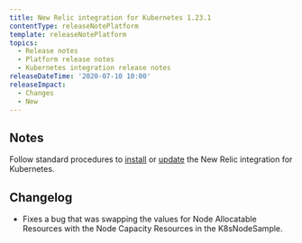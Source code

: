 ```yaml
---
title: New Relic integration for Kubernetes 1.23.1
contentType: releaseNotePlatform
template: releaseNotePlatform
topics:
  - Release notes
  - Platform release notes
  - Kubernetes integration release notes
releaseDateTime: '2020-07-10 10:00'
releaseImpact:
  - Changes
  - New
---
```


## Notes

Follow standard procedures to [install](/docs/integrations/host-integrations/host-integrations-list/kubernetes-monitoring-integration#install) or [update](/docs/integrations/host-integrations/host-integrations-list/kubernetes-monitoring-integration#update) the New Relic integration for Kubernetes.

## Changelog

* Fixes a bug that was swapping the values for Node Allocatable Resources with the Node Capacity Resources in the K8sNodeSample.
